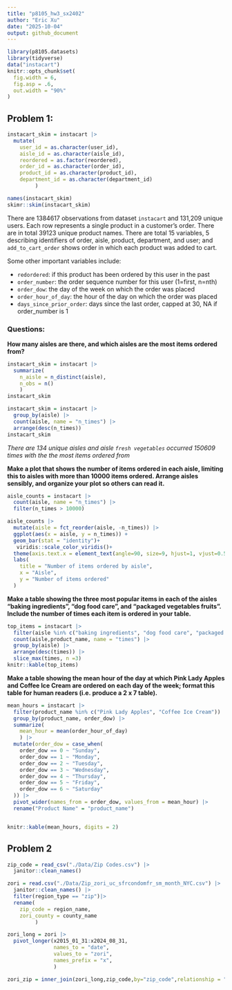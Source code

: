 ```yaml
---
title: "p8105_hw3_sx2402"
author: "Eric Xu"
date: "2025-10-04"
output: github_document
---
```

```r
library(p8105.datasets)
library(tidyverse)
data("instacart")
knitr::opts_chunk$set(
  fig.width = 6,
  fig.asp = .6,
  out.width = "90%"
)
```

## Problem 1:
```r
instacart_skim = instacart |> 
  mutate(
    user_id = as.character(user_id),
    aisle_id = as.character(aisle_id),
    reordered = as.factor(reordered),
    order_id = as.character(order_id),
    product_id = as.character(product_id),
    department_id = as.character(department_id)
         )

names(instacart_skim)
skimr::skim(instacart_skim)
```
There are 1384617 observations from dataset `instacart` and 131,209 unique users. Each row represents a single product in a customer’s order. There are in total 39123
unique product names. There are total 15 variables, 5 describing identifiers of order, aisle, product, department, and user; and `add_to_cart_order` shows order in which each product was added to cart.


Some other important variables include:

* `redordered`: if this product has been ordered by this user in the past
* `order_number`: the order sequence number for this user (1=first, n=nth)
* `order_dow`: the day of the week on which the order was placed
* `order_hour_of_day`: the hour of the day on which the order was placed
* `days_since_prior_order`: days since the last order, capped at 30, NA if order_number is 1

### Questions:

__How many aisles are there, and which aisles are the most items ordered from?__
```r
instacart_skim = instacart |> 
  summarize(
    n_aisle = n_distinct(aisle),
    n_obs = n()
    )
instacart_skim

instacart_skim = instacart |>
  group_by(aisle) |> 
  count(aisle, name = "n_times") |> 
  arrange(desc(n_times))
instacart_skim
```

_There are 134 unique aisles and aisle `fresh vegetables` occurred 150609 times with the the most items ordered from_

__Make a plot that shows the number of items ordered in each aisle, limiting this to aisles with more than 10000 items ordered. Arrange aisles sensibly, and organize your plot so others can read it.__
```r
aisle_counts = instacart |> 
  count(aisle, name = "n_times") |> 
  filter(n_times > 10000)

aisle_counts |> 
  mutate(aisle = fct_reorder(aisle, -n_times)) |> 
  ggplot(aes(x = aisle, y = n_times)) +
  geom_bar(stat = "identity")+
   viridis::scale_color_viridis()+
  theme(axis.text.x = element_text(angle=90, size=9, hjust=1, vjust=0.5))+
  labs(
    title = "Number of items ordered by aisle",
    x = "Aisle",
    y = "Number of items ordered"
  )
```

__Make a table showing the three most popular items in each of the aisles “baking ingredients”, “dog food care”, and “packaged vegetables fruits”. Include the number of times each item is ordered in your table.__

```r
top_items = instacart |> 
  filter(aisle %in% c("baking ingredients", "dog food care", "packaged vegetables fruits")) |> 
  count(aisle,product_name, name = "times") |>
  group_by(aisle) |> 
  arrange(desc(times)) |> 
  slice_max(times, n =3)
knitr::kable(top_items)
```


__Make a table showing the mean hour of the day at which Pink Lady Apples and Coffee Ice Cream are ordered on each day of the week; format this table for human readers (i.e. produce a 2 x 7 table).__
```r
mean_hours = instacart |> 
  filter(product_name %in% c("Pink Lady Apples", "Coffee Ice Cream")) |> 
  group_by(product_name, order_dow) |> 
  summarize(
    mean_hour = mean(order_hour_of_day)
    ) |> 
  mutate(order_dow = case_when(
    order_dow == 0 ~ "Sunday",
    order_dow == 1 ~ "Monday",
    order_dow == 2 ~ "Tuesday",
    order_dow == 3 ~ "Wednesday",
    order_dow == 4 ~ "Thursday",
    order_dow == 5 ~ "Friday",
    order_dow == 6 ~ "Saturday"
  )) |> 
  pivot_wider(names_from = order_dow, values_from = mean_hour) |> 
  rename("Product Name" = "product_name")


knitr::kable(mean_hours, digits = 2)
```

## Problem 2
```r
zip_code = read_csv("./Data/Zip Codes.csv") |> 
  janitor::clean_names()

zori = read.csv("./Data/Zip_zori_uc_sfrcondomfr_sm_month_NYC.csv") |> 
  janitor::clean_names() |> 
  filter(region_type == "zip")|> 
  rename(
    zip_code = region_name,
    zori_county = county_name
         )

zori_long = zori |> 
  pivot_longer(x2015_01_31:x2024_08_31,
               names_to = "date",
               values_to = "zori",
               names_prefix = "x",
               )

zori_zip = inner_join(zori_long,zip_code,by="zip_code",relationship = "many-to-many")
```

